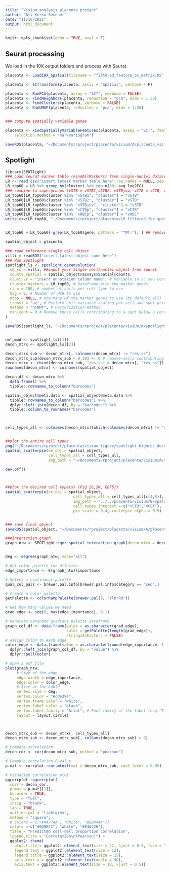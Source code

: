 ```yaml
---
title: "Visium analysis placenta project"
author: "Ali Kerim Secener"
date: "11/16/2021"
output: html_document
---
```


```r
knitr::opts_chunk$set(echo = TRUE, eval = F)
```

## Seurat processing
We load in the 10X output folders and process with Seurat.


```r
placenta <- Load10X_Spatial(filename = "filtered_feature_bc_matrix.h5", data.dir = "~/Documents/rproject/placenta/visium/A/outs/")

placenta <- SCTransform(placenta, assay = "Spatial", verbose = F)

placenta <- RunPCA(placenta, assay = "SCT", verbose = FALSE)
placenta <- FindNeighbors(placenta, reduction = "pca", dims = 1:30)
placenta <- FindClusters(placenta, verbose = FALSE)
placenta <- RunUMAP(placenta, reduction = "pca", dims = 1:30)


### compute spatially variable genes

placenta <- FindSpatiallyVariableFeatures(placenta, assay = "SCT", features = VariableFeatures(placenta)[1:1000],
    selection.method = "markvariogram")

saveRDS(placenta, "~/Documents/rproject/placenta/visium/A/placenta_visium_object.rds")
```

## Spotlight

```r

library(SPOTlight)
### Load seurat marker table (FindAllMarkers) from single-nuclei dataset
LR <- read.csv("insert latest marker table here",row.names = NULL, sep = ",")
LR_top60 = LR %>% group_by(cluster) %>% top_n(60, avg_log2FC)
### combine to supergroups (vSTB = vSTB1,vSTB2, vSTBjuv; vCTB = vCTB, vCTBp; vHBC = vHBC, vHBCp)
LR_top60[LR_top60$cluster %in% "vSTB1", "cluster"] = "vSTB"
LR_top60[LR_top60$cluster %in% "vSTB2", "cluster"] = "vSTB"
LR_top60[LR_top60$cluster %in% "vSTBjuv", "cluster"] = "vSTB"
LR_top60[LR_top60$cluster %in% "vCTBp", "cluster"] = "vCTB"
LR_top60[LR_top60$cluster %in% "vHBCp", "cluster"] = "vHBC"
write.csv(LR_top60, "~/Documents/rproject/placenta/LR_filtered_for_spotlight.csv")


LR_top60 = LR_top60[-grep(LR_top60$gene, pattern = "^MT-"), ] ## remove mitochondrial genes

spatial_object = placenta

### read reference single cell object
villi = readRDS("insert latest object name here")
### Run Spotlight
spotlight_ls <- spotlight_deconvolution(
  se_sc = villi, ##input your single cell/nuclei object from seurat
  counts_spatial = spatial_object@assays$Spatial@counts,
  clust_vr = "insert annotation column name", # Variable in sc_seu containing the cell-type annotation
  cluster_markers = LR_top60, # Dataframe with the marker genes
  cl_n = 100, # number of cells per cell type to use
  hvg = 0, # Number of HVG to use
  ntop = NULL, # How many of the marker genes to use (by default all)
  transf = "uv", # Perform unit-variance scaling per cell and spot prior to factorzation and NLS
  method = "nsNMF", # Factorization method
  min_cont = 0 # Remove those cells contributing to a spot below a certain threshold 
)

saveRDS(spotlight_ls, "~/Documents/rproject/placenta/visium/A/spotlight_ls_placenta.rds")


nmf_mod <- spotlight_ls[[1]]
decon_mtrx <- spotlight_ls[[2]]

decon_mtrx_sub <- decon_mtrx[, colnames(decon_mtrx) != "res_ss"]
decon_mtrx_sub[decon_mtrx_sub < 0.10] <- 0 # remove cells contributing to less than 10% of the spots identity
decon_mtrx <- cbind(decon_mtrx_sub, "res_ss" = decon_mtrx[, "res_ss"])
rownames(decon_mtrx) <- colnames(spatial_object)

decon_df <- decon_mtrx %>%
  data.frame() %>%
  tibble::rownames_to_column("barcodes")

spatial_object@meta.data <- spatial_object@meta.data %>%
  tibble::rownames_to_column("barcodes") %>%
  dplyr::left_join(decon_df, by = "barcodes") %>%
  tibble::column_to_rownames("barcodes")



cell_types_all <- colnames(decon_mtrx)[which(colnames(decon_mtrx) != "res_ss")]


##plot the entire cell types
png("~/Documents/rproject/placenta/visium_figure/spotlight_highres_deconvolution.pdf", width = 2000, height = 2000, res = 600)
spatial_scatterpie(se_obj = spatial_object, 
                   cell_types_all = cell_types_all,
                   img_path = "~/Documents/rproject/placenta/visium/A/spatial/tissue_lowres_image.png", pie_scale = 0.4, scatterpie_alpha = 1)

dev.off()



##plot the desired cell type(s) (Fig 2G,2K, EDF5j)
spatial_scatterpie(se_obj = spatial_object,
                              cell_types_all = cell_types_all[c(4,8)],
                              img_path = "../../placenta/visium/B/spatial/tissue_lowres_image.png",
                              cell_types_interest = c("vSTB","vCCT"),
                              pie_scale = 0.4,scatterpie_alpha = 0.5)


### save final object
saveRDS(spatial_object, "~/Documents/rproject/placenta/visium/A/placenta_visium_object.rds")

###interaction graph
graph_ntw <- SPOTlight::get_spatial_interaction_graph(decon_mtrx = decon_mtrx[, cell_types_all])


deg <- degree(graph_ntw, mode="all")

# Get color palette for difusion
edge_importance <- E(graph_ntw)$importance

# Select a continuous palette
qual_col_pals <- brewer.pal.info[brewer.pal.info$category == 'seq',]

# Create a color palette
getPalette <- colorRampPalette(brewer.pal(9, "YlOrRd"))

# Get how many values we need
grad_edge <- seq(0, max(edge_importance), 0.1)

# Generate extended gradient palette dataframe
graph_col_df <- data.frame(value = as.character(grad_edge),
                           color = getPalette(length(grad_edge)),
                           stringsAsFactors = FALSE)
# Assign color to each edge
color_edge <- data.frame(value = as.character(round(edge_importance, 1)), stringsAsFactors = FALSE) %>%
  dplyr::left_join(graph_col_df, by = "value") %>%
  dplyr::pull(color)

# Open a pdf file
plot(graph_ntw,
     # Size of the edge
     edge.width = edge_importance,
     edge.color = color_edge,
     # Size of the buble
     vertex.size = deg,
     vertex.color = "#cde394",
     vertex.frame.color = "white",
     vertex.label.color = "black",
     vertex.label.family = "Arial", # Font family of the label (e.g.“Times”, “Helvetica”)
     layout = layout.circle)



decon_mtrx_sub <- decon_mtrx[, cell_types_all]
decon_mtrx_sub <- decon_mtrx_sub[, colSums(decon_mtrx_sub) > 0]

# Compute correlation
decon_cor <- cor(decon_mtrx_sub, method = "pearson")

# Compute correlation P-value
p.mat <- corrplot::cor.mtest(mat = decon_mtrx_sub, conf.level = 0.95)

# Visualize correlation plot
ggcorrplot::ggcorrplot(
  corr = decon_cor,
  p.mat = p.mat[[1]],
  hc.order = TRUE,
  type = "full",
  insig = "blank",
  lab = TRUE,
  outline.col = "lightgrey",
  method = "square",
  # colors = c("#4477AA", "white", "#BB4444"))
  colors = c("#6D9EC1", "white", "#E46726"),
  title = "Predicted cell-cell proportion correlation",
  legend.title = "Correlation\n(Pearson)") +
  ggplot2::theme(
    plot.title = ggplot2::element_text(size = 22, hjust = 0.5, face = "bold"),
    legend.text = ggplot2::element_text(size = 12),
    legend.title = ggplot2::element_text(size = 15),
    axis.text.x = ggplot2::element_text(angle = 90),
    axis.text = ggplot2::element_text(size = 18, vjust = 0.5))


```



